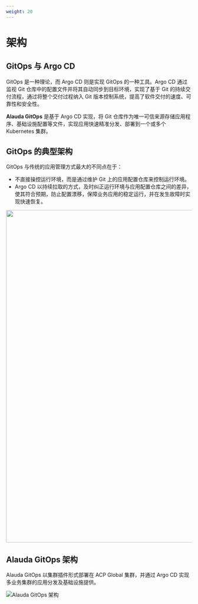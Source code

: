 ```yaml
---
weight: 20
---
```


# 架构

## GitOps 与 Argo CD

GitOps 是一种理论，而 Argo CD 则是实现 GitOps 的一种工具。Argo CD 通过监视 Git 仓库中的配置文件并将其自动同步到目标环境，实现了基于 Git 的持续交付流程，通过将整个交付过程纳入 Git 版本控制系统，提高了软件交付的速度、可靠性和安全性。

**Alauda GitOps** 是基于 Argo CD 实现，将 Git 仓库作为唯一可信来源存储应用程序、基础设施配置等文件，实现应用快速精准分发、部署到一个或多个 Kubernetes 集群。

## GitOps 的典型架构

GitOps 与传统的应用管理方式最大的不同点在于：

- 不直接操控运行环境，而是通过维护 Git 上的应用配置仓库来控制运行环境。
- Argo CD 以持续拉取的方式，及时纠正运行环境与应用配置仓库之间的差异，使其符合预期，防止配置漂移，保障业务应用的稳定运行，并在发生故障时实现快速恢复。

<img src="./assets/architecture_gitops.jpg" width="900" />

## Alauda GitOps 架构

Alauda GitOps 以集群插件形式部署在 ACP Global 集群，并通过 Argo CD 实现多业务集群的应用分发及基础设施提供。

![Alauda GitOps 架构](./assets/architecture_alauda_gitops.png "Alauda GitOps 架构")
